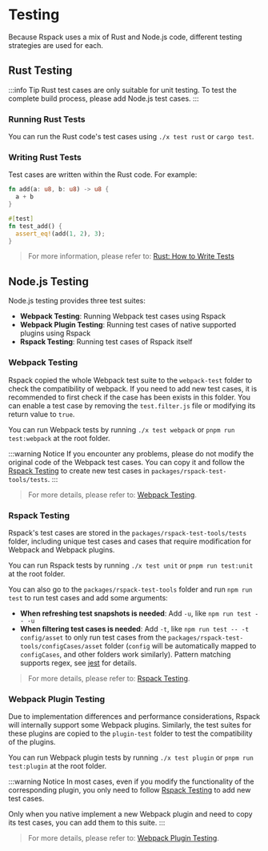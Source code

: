 # Testing

Because Rspack uses a mix of Rust and Node.js code, different testing strategies are used for each.

## Rust Testing

:::info Tip
Rust test cases are only suitable for unit testing. To test the complete build process, please add Node.js test cases.
:::

### Running Rust Tests

You can run the Rust code's test cases using `./x test rust` or `cargo test`.

### Writing Rust Tests

Test cases are written within the Rust code. For example:

```rust
fn add(a: u8, b: u8) -> u8 {
  a + b
}

#[test]
fn test_add() {
  assert_eq!(add(1, 2), 3);
}
```

> For more information, please refer to: [Rust: How to Write Tests](https://doc.rust-lang.org/book/ch11-01-writing-tests.html)

## Node.js Testing

Node.js testing provides three test suites:

- **Webpack Testing**: Running Webpack test cases using Rspack
- **Webpack Plugin Testing**: Running test cases of native supported plugins using Rspack
- **Rspack Testing**: Running test cases of Rspack itself

### Webpack Testing

Rspack copied the whole Webpack test suite to the `webpack-test` folder to check the compatibility of webpack. If you need to add new test cases, it is recommended to first check if the case has been exists in this folder. You can enable a test case by removing the `test.filter.js` file or modifying its return value to `true`.

You can run Webpack tests by running `./x test webpack` or `pnpm run test:webpack` at the root folder.

:::warning Notice
If you encounter any problems, please do not modify the original code of the Webpack test cases. You can copy it and follow the [Rspack Testing](./testing-rspack) to create new test cases in `packages/rspack-test-tools/tests`.
:::

> For more details, please refer to: [Webpack Testing](./testing-webpack#testing-webpack-cases).

### Rspack Testing

Rspack's test cases are stored in the `packages/rspack-test-tools/tests` folder, including unique test cases and cases that require modification for Webpack and Webpack plugins.

You can run Rspack tests by running `./x test unit` or `pnpm run test:unit` at the root folder.

You can also go to the `packages/rspack-test-tools` folder and run `npm run test` to run test cases and add some arguments:

- **When refreshing test snapshots is needed**: Add `-u`, like `npm run test -- -u`
- **When filtering test cases is needed**: Add `-t`, like `npm run test -- -t config/asset` to only run test cases from the `packages/rspack-test-tools/configCases/asset` folder (`config` will be automatically mapped to `configCases`, and other folders work similarly). Pattern matching supports regex, see [jest](https://jestjs.io/docs/cli#--testnamepatternregex) for details.

> For more details, please refer to: [Rspack Testing](./testing-rspack).

### Webpack Plugin Testing

Due to implementation differences and performance considerations, Rspack will internally support some Webpack plugins. Similarly, the test suites for these plugins are copied to the `plugin-test` folder to test the compatibility of the plugins.

You can run Webpack plugin tests by running `./x test plugin` or `pnpm run test:plugin` at the root folder.

:::warning Notice
In most cases, even if you modify the functionality of the corresponding plugin, you only need to follow [Rspack Testing](./testing-rspack) to add new test cases.

Only when you native implement a new Webpack plugin and need to copy its test cases, you can add them to this suite.
:::

> For more details, please refer to: [Webpack Plugin Testing](./testing-webpack#testing-webpack-plugins-cases).
